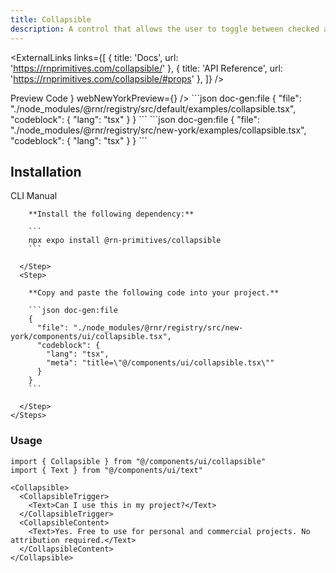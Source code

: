 ```yaml
---
title: Collapsible
description: A control that allows the user to toggle between checked and not checked.
---
```



<ExternalLinks
  links={[
    { title: 'Docs', url: 'https://rnprimitives.com/collapsible/' },
    { title: 'API Reference', url: 'https://rnprimitives.com/collapsible/#props' },
  ]}
/>

<div className="h-5"/>

<SectionTabs defaultValue="preview">
  <SectionTabsList>
    <SectionTabsTrigger value="preview">Preview</SectionTabsTrigger>
    <SectionTabsTrigger value="code">Code</SectionTabsTrigger>
  </SectionTabsList>
  <SectionTabsContent value="preview">
    <PreviewCard 
      copyContent={collapsiblePreview} 
      webPreview={<CollapsiblePreview />}
      webNewYorkPreview={<CollapsibleNewYorkPreview />}
    />
  </SectionTabsContent>
  <SectionTabsContent value="code">
    <ShowIfStyle style="default">
    ```json doc-gen:file
    {
      "file": "./node_modules/@rnr/registry/src/default/examples/collapsible.tsx",
      "codeblock": {
        "lang": "tsx"
      }
    }
    ```
    </ShowIfStyle>
    <ShowIfStyle style="new-york">
    ```json doc-gen:file
    {
      "file": "./node_modules/@rnr/registry/src/new-york/examples/collapsible.tsx",
      "codeblock": {
        "lang": "tsx"
      }
    }
    ```
    </ShowIfStyle>
  </SectionTabsContent>
</SectionTabs>


## Installation

<SectionTabs defaultValue="cli">
  <SectionTabsList>
    <SectionTabsTrigger id="cli" value="cli">CLI</SectionTabsTrigger>
    <SectionTabsTrigger id="manual" value="manual">Manual</SectionTabsTrigger>
  </SectionTabsList>
  <SectionTabsContent value="cli">
     <CommandTabs args={["add", "collapsible"]}/>
  </SectionTabsContent>
  <SectionTabsContent value="manual">
    <Steps> 
      <Step>
 
        **Install the following dependency:**

        ```
        npx expo install @rn-primitives/collapsible
        ```

      </Step>
      <Step>
 
        **Copy and paste the following code into your project.**

        ```json doc-gen:file
        {
          "file": "./node_modules/@rnr/registry/src/new-york/components/ui/collapsible.tsx",
          "codeblock": {
            "lang": "tsx",
            "meta": "title=\"@/components/ui/collapsible.tsx\""
          }
        }
        ```
 
      </Step>
    </Steps>

  </SectionTabsContent>
</SectionTabs>

### Usage

```tsx
import { Collapsible } from "@/components/ui/collapsible"
import { Text } from "@/components/ui/text"

```

```tsx
<Collapsible>
  <CollapsibleTrigger>
    <Text>Can I use this in my project?</Text>
  </CollapsibleTrigger>
  <CollapsibleContent>
    <Text>Yes. Free to use for personal and commercial projects. No attribution required.</Text>
  </CollapsibleContent>
</Collapsible>
```